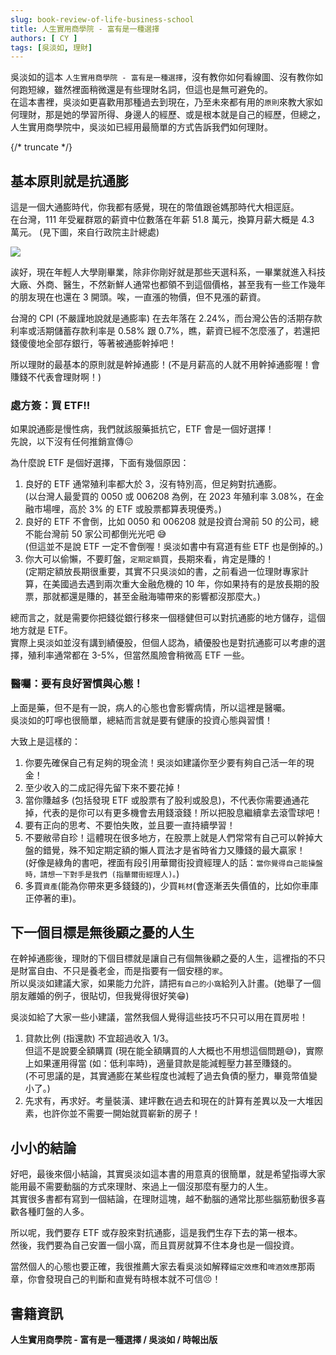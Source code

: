 ```yaml
---
slug: book-review-of-life-business-school
title: 人生實用商學院 - 富有是一種選擇
authors: [ CY ]
tags: [吳淡如, 理財]
---
```

吳淡如的這本 `人生實用商學院 - 富有是一種選擇`，沒有教你如何看線圖、沒有教你如何跑短線，雖然裡面稍微還是有些理財名詞，但這也是無可避免的。  
在這本書裡，吳淡如更喜歡用那種過去到現在，乃至未來都有用的`原則`來教大家如何理財，那是她的學習所得、身邊人的經歷、或是根本就是自己的經歷，但總之，人生實用商學院中，吳淡如已經用最簡單的方式告訴我們如何理財。

{/* truncate */}
## 基本原則就是抗通膨
這是一個大通膨時代，你我都有感覺，現在的幣值跟爸媽那時代大相逕庭。  
在台灣，111 年受雇群眾的薪資中位數落在年薪 51.8 萬元，換算月薪大概是 4.3 萬元。 (見下圖，來自行政院主計總處)

![](./assets/台灣平均薪資.png)

誒好，現在年輕人大學剛畢業，除非你剛好就是那些天選科系，一畢業就進入科技大廠、外商、醫生，不然新鮮人通常也都領不到這個價格，甚至我有一些工作幾年的朋友現在也還在 3 開頭。唉，一直漲的物價，但不見漲的薪資。

台灣的 CPI (不嚴謹地說就是通膨率) 在去年落在 2.24%，而台灣公告的活期存款利率或活期儲蓄存款利率是 0.58% 跟 0.7%，瞧，薪資已經不怎麼漲了，若還把錢傻傻地全部存銀行，等著被通膨幹掉吧！

所以理財的最基本的原則就是幹掉通膨！(不是月薪高的人就不用幹掉通膨喔！會賺錢不代表會理財啊！)

### 處方簽：買 ETF!!
如果說通膨是慢性病，我們就該服藥抵抗它，ETF 會是一個好選擇！  
先說，以下沒有任何推銷宣傳:confounded:

為什麼說 ETF 是個好選擇，下面有幾個原因：
1. 良好的 ETF 通常殖利率都大於 3，沒有特別高，但足夠對抗通膨。  
(以台灣人最愛買的 0050 或 006208 為例，在 2023 年殖利率 3.08%，在金融市場哩，高於 3% 的 ETF 或股票都算表現優秀。)
2. 良好的 ETF 不會倒，比如 0050 和 006208 就是投資台灣前 50 的公司，總不能台灣前 50 家公司都倒光光吧 :sweat_smile:  
(但這並不是說 ETF 一定不會倒喔！吳淡如書中有寫道有些 ETF 也是倒掉的。)
3. 你大可以偷懶，不要盯盤，`定期定額`買，長期來看，肯定是賺的！  
(定期定額放長期很重要，其實不只吳淡如的書，之前看過一位理財專家計算，在美國過去遇到兩次重大金融危機的 10 年，你如果持有的是放長期的股票，那就都還是賺的，甚至金融海嘯帶來的影響都沒那麼大。)

總而言之，就是需要你把錢從銀行移來一個穩健但可以對抗通膨的地方儲存，這個地方就是 ETF。  
實際上吳淡如並沒有講到績優股，但個人認為，績優股也是對抗通膨可以考慮的選擇，殖利率通常都在 3-5%，但當然風險會稍微高 ETF 一些。

### 醫囑：要有良好習慣與心態！
上面是藥，但不是有一說，病人的心態也會影響病情，所以這裡是醫囑。  
吳淡如的叮嚀也很簡單，總結而言就是要有健康的投資心態與習慣！

大致上是這樣的：
1. 你要先確保自己有足夠的現金流！吳淡如建議你至少要有夠自己活一年的現金！
2. 至少收入的二成記得先留下來不要花掉！
3. 當你賺越多 (包括發現 ETF 或股票有了股利或股息)，不代表你需要通通花掉，代表的是你可以有更多機會去用錢滾錢！所以把股息繼續拿去滾雪球吧！
4. 要有正向的思考、不要怕失敗，並且要一直持續學習！
5. 不要敝帚自珍！這體現在很多地方，在股票上就是人們常常有自己可以幹掉大盤的錯覺，殊不知定期定額的懶人買法才是省時省力又賺錢的最大贏家！  
(好像是綠角的書吧，裡面有段引用華爾街投資經理人的話：`當你覺得自己能操盤時，請想一下對手是我們 (指華爾街經理人)。`)
6. 多買`資產`(能為你帶來更多錢錢的)，少買`耗材`(會逐漸丟失價值的，比如你車庫正停著的車)。

## 下一個目標是無後顧之憂的人生
在幹掉通膨後，理財的下個目標就是讓自己有個無後顧之憂的人生，這裡指的不只是財富自由、不只是養老金，而是指要有一個安穩的`家`。  
所以吳淡如建議大家，如果能力允許，請把`有自己的小窩`給列入計畫。(她舉了一個朋友離婚的例子，很貼切，但我覺得很好笑:grin:)

吳淡如給了大家一些小建議，當然我個人覺得這些技巧不只可以用在買房啦！  
1. 貸款比例 (指還款) 不宜超過收入 1/3。  
但這不是說要全額購買 (現在能全額購買的人大概也不用想這個問題:sweat_smile:)，實際上如果運用得當 (如：低利率時)，適量貸款是能減輕壓力甚至賺錢的。  
(不可思議的是，其實通膨在某些程度也減輕了過去負債的壓力，畢竟幣值變小了。)
2. 先求有，再求好。考量裝潢、建坪數在過去和現在的計算有差異以及一大堆因素，也許你並不需要一開始就買嶄新的房子！

## 小小的結論
好吧，最後來個小結論，其實吳淡如這本書的用意真的很簡單，就是希望指導大家能用最不需要動腦的方式來理財、來過上一個沒那麼有壓力的人生。  
其實很多書都有寫到一個結論，在理財這塊，越不動腦的通常比那些腦筋動很多喜歡各種盯盤的人多。

所以呢，我們要存 ETF 或存股來對抗通膨，這是我們生存下去的第一根本。  
然後，我們要為自己安置一個小窩，而且買房就算不住本身也是一個投資。

當然個人的心態也要正確，我很推薦大家去看吳淡如解釋`錨定效應`和`啤酒效應`那兩章，你會發現自己的判斷和直覺有時根本就不可信:persevere:！

## 書籍資訊
**人生實用商學院 - 富有是一種選擇 / 吳淡如 / 時報出版**